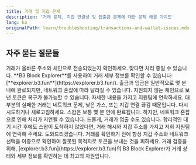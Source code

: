 ```yaml
---
title: 거래 및 지갑 문제
description: '거래 문제, 지갑 연결성 및 입출금 문제에 대한 문제 해결 가이드'
lang: ko
originalPath: learn/troubleshooting/transactions-and-wallet-issues.mdx
---
```

## 자주 묻는 질문들

<AccordionGroup>
<Accordion title="내 입금이 보이지 않아요. 어떻게 해야 하나요?">
거래가 올바른 주소와 체인으로 전송되었는지 확인하세요. 맞다면 처리 중일 수 있습니다. **B3 Block Explorer**를 사용하여 거래 세부 정보를 확인할 수 있습니다: [**explorer.b3.fun**](https://explorer.b3.fun/).
</Accordion>

<Accordion title="출금과 입금에는 얼마나 걸리나요?">
출금과 입금은 일반적으로 몇 분 내에 완료되지만, 네트워크 혼잡에 따라 달라질 수 있습니다.
</Accordion>

<Accordion title="잘못된 네트워크로 토큰을 보냈어요. 복구할 수 있나요?">
지원되지 않는 체인으로 보낸 토큰은 복구가 불가능할 수 있습니다. 자세한 내용을 가지고 지원팀에 연락하세요.
</Accordion>

<Accordion title="내 거래가 실패했어요. 왜 그런가요?">
대부분의 실패한 거래는 네트워크 문제, 낮은 가스, 또는 지갑 연결 끊김 때문입니다. 다시 시도하거나 새로고침하세요.
</Accordion>

<Accordion title="스왑한 토큰이 내 지갑에 도착하지 않았어요. 어떻게 해야 하나요?">
스왑은 보통 몇 분 안에 완료됩니다. 하지만, 네트워크 혼잡으로 인해 처리가 지연될 수 있습니다. 드물게, 거래가 멈출 수도 있습니다. 합리적인 대기 시간 후에도 스왑이 도착하지 않았다면, 거래 해시와 지갑 주소를 가지고 저희 지원팀에 연락해 주세요. 도와드리겠습니다.
</Accordion>
</AccordionGroup>

<Tip>
거래를 확인하기 전에 항상 지갑 주소와 네트워크 선택을 이중으로 확인하여 잘못된 목적지로 토큰을 보내는 것을 피하세요.
</Tip>

<Info>
거래 검증을 위해, [explorer.b3.fun](https://explorer.b3.fun)의 B3 Block Explorer가 거래 상태와 세부 정보를 확인하는 데 최고의 자원입니다.
</Info>
